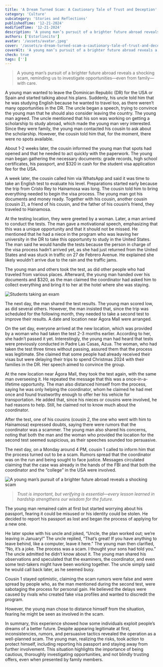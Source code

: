 ```yaml
---
title: 'A Dream Turned Scam: A Cautionary Tale of Trust and Deception'
category: 'Culture'
subcategory: 'Stories and Reflections'
publishedTime: '12-21-2024'
modifiedTime: '12-21-2024'
description: 'A young man’s pursuit of a brighter future abroad reveals a shocking scam, reminding us to investigate opportunities—even from family—with care.'
authors: ['Estarlincito']
avatar: '/assets/avatar.jpeg'
cover: '/assets/a-dream-turned-scam-a-cautionary-tale-of-trust-and-deception/image.jpeg'
coverAlt: 'A young man’s pursuit of a brighter future abroad reveals a shocking scam'
check: true
tags: ['']
---
```


<Introduction>

> A young man’s pursuit of a brighter future abroad reveals a shocking scam, reminding us to investigate opportunities—even from family—with care.

</Introduction>

<Contents>

<Audio
  src='/assets/a-dream-turned-scam-a-cautionary-tale-of-trust-and-deception/audio.mp3'
  type='audio/mp3'
/>

A young man wanted to leave the Dominican Republic (DR) for the USA or Spain and started talking about his plans. Suddenly, his uncle told him that he was studying English because he wanted to travel too, as there weren’t many opportunities in the DR. The uncle began a speech, trying to convince the young man that he should also consider leaving the country. The young man agreed. The uncle mentioned that his son was working on getting a scholarship to study abroad, which made the young man very interested. Since they were family, the young man contacted his cousin to ask about the scholarship. However, the cousin told him that, for the moment, there were no spots available.

About 1-2 weeks later, the cousin informed the young man that spots had opened and that he needed to act quickly with the paperwork. The young man began gathering the necessary documents: grade records, high school certificates, his passport, and $320 in cash for the student visa application fee for the USA.

A week later, the cousin called him via WhatsApp and said it was time to take an English test to evaluate his level. Preparations started early because the trip from Cristo Rey to Hainamosa was long. The cousin told him to bring everything needed to begin the visa process. The young man got his documents and money ready. Together with his cousin, another cousin (cousin 2), a friend of his cousin, and the father of his cousin’s friend, they traveled to Hainamosa.

At the testing location, they were greeted by a woman. Later, a man arrived to conduct the tests. The man gave a motivational speech, emphasizing that this was a unique opportunity and that it should not be missed. He mentioned that he had a niece in the program who was leaving her university in the DR to take this opportunity to study in the United States. The man said he would handle the tests because the person in charge of the visa process hadn’t arrived yet, as she had just returned from the United States and was stuck in traffic on 27 de Febrero Avenue. He explained she likely wouldn’t arrive due to the rain and the traffic jams.

The young man and others took the test, as did other people who had traveled from various places. Afterward, the young man handed over his documents and $320, as the man claimed the coordinator had asked him to collect everything and bring it to her at the hotel where she was staying.

<Image
  alt='Students taking an exam'
  src='/assets/a-dream-turned-scam-a-cautionary-tale-of-trust-and-deception/image2.jpeg'
/>

The next day, the man shared the test results. The young man scored low, as did several others. However, the man insisted that, since the trip was scheduled for the following month, they needed to take a second test to improve their results. A date and location near Ágora Mall were arranged.

On the set day, everyone arrived at the new location, which was provided by a woman who had taken the test 2-3 months earlier. According to her, she hadn’t passed it yet. Interestingly, the young man had heard that tests were previously conducted in Padre Las Casas, Azua. The woman, who had taken the test three times without passing, assured them that the process was legitimate. She claimed that some people had already received their visas but were delaying their trips to spend Christmas 2024 with their families in the DR. Her speech aimed to convince the group.

At the new location near Ágora Mall, they took the test again, with the same man overseeing it. He repeated the message that this was a once-in-a-lifetime opportunity. The man also distanced himself from the process, saying he was only helping the coordinator, whom he claimed he had met once and found trustworthy enough to offer her his vehicle for transportation. He added that, since his nieces or cousins were involved, he had reasons to help. Still, he claimed not to know much about the coordinator.

After the test, one of his cousins (cousin 2, the one who went with him to Hainamosa) expressed doubts, saying there were rumors that the coordinator was a scammer. The young man also shared his concerns, noting that both the man and the woman who provided the location for the second test seemed suspicious, as their speeches sounded too persuasive.

The next day, on a Monday around 4 PM, cousin 1 called to inform him that the process turned out to be a scam. Rumors spread that the coordinator was on the run and being sought to face justice. Messages circulated claiming that the case was already in the hands of the FBI and that both the coordinator and the “college” in the USA were involved.

<Image
  alt='A young man’s pursuit of a brighter future abroad reveals a shocking scam'
  src='/assets/a-dream-turned-scam-a-cautionary-tale-of-trust-and-deception/image1.jpeg'
/>

> _Trust is important, but verifying is essential—every lesson learned in hardship strengthens our wisdom for the future._

The young man remained calm at first but started worrying about his passport, fearing it could be misused or his identity could be stolen. He decided to report his passport as lost and began the process of applying for a new one.

He later spoke with his uncle and joked, “Uncle, the plan worked out; we’re leaving in January!” The uncle replied, “That’s great! If you have anything to leave behind, like a computer, leave it here.” The young man then clarified, “No, it’s a joke. The process was a scam. I thought your sons had told you.” The uncle admitted he didn’t know about it. The young man shared his observations and speculated that the examiners, the coordinator, and even some test-takers might have been working together. The uncle simply said he would call back later, as he seemed busy.

Cousin 1 stayed optimistic, claiming the scam rumors were false and were spread by people who, as the man mentioned during the second test, were sabotaging the process for personal gain. He believed the delays were caused by rivals who created fake visa profiles and wanted to discredit the program.

However, the young man chose to distance himself from the situation, fearing he might be seen as involved in the scam.

In summary, this experience showed how some individuals exploit people’s dreams of a better future. Despite appearing legitimate at first, inconsistencies, rumors, and persuasive tactics revealed the operation as a well-planned scam. The young man, realizing the risks, took action to protect himself, including reporting his passport and staying away from further involvement. This situation highlights the importance of being cautious, thoroughly investigating opportunities, and not blindly trusting offers, even when presented by family members.

</Contents>
